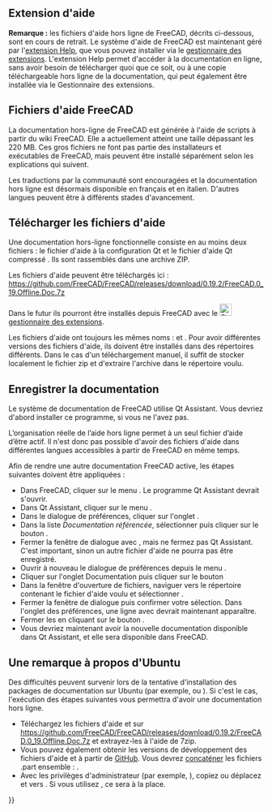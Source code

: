 <languages/>
{{TOCright}}

<span id="Help_module"></span>
==Extension d'aide==

'''Remarque :''' les fichiers d'aide hors ligne de FreeCAD, décrits ci-dessous, sont en cours de retrait. Le système d'aide de FreeCAD est maintenant géré par l'[https://github.com/yorikvanhavre/FreeCAD-Help extension Help], que vous pouvez installer via le [[Std_AddonMgr/fr|gestionnaire des extensions]]. L'extension Help permet d'accéder à la documentation en ligne, sans avoir besoin de télécharger quoi que ce soit, ou à une copie téléchargeable hors ligne de la documentation, qui peut également être installée via le Gestionnaire des extensions.

<span id="FreeCAD_Helpfiles"></span>
==Fichiers d'aide FreeCAD==

La documentation hors-ligne de FreeCAD est générée à l'aide de scripts à partir du wiki FreeCAD. Elle a actuellement atteint une taille dépassant les 220 MB. Ces gros fichiers ne font pas partie des installateurs et exécutables de FreeCAD, mais peuvent être installé séparément selon les explications qui suivent.

Les traductions par la communauté sont encouragées et la documentation hors ligne est désormais disponible en français et en italien. D'autres langues peuvent être à différents stades d'avancement.

<span id="Download_Helpfiles"></span>
==Télécharger les fichiers d'aide==

Une documentation hors-ligne fonctionnelle consiste en au moins deux fichiers : le fichier d'aide à la configuration Qt {{FileName|freecad.qhc}} et le fichier d'aide Qt compressé {{FileName|freecad.qch}}. Ils sont rassemblés dans une archive ZIP.

Les fichiers d'aide peuvent être téléchargés ici : https://github.com/FreeCAD/FreeCAD/releases/download/0.19.2/FreeCAD.0_19.Offline.Doc.7z

Dans le futur ils pourront être installés depuis FreeCAD avec le [[Image:Std_AddonMgr.svg|24px]] [[Std_AddonMgr/fr|gestionnaire des extensions]].

Les fichiers d'aide ont toujours les mêmes noms : {{FileName|freecad.qhc}} et {{FileName|freecad.qch}}. Pour avoir différentes versions des fichiers d'aide, ils doivent être installés dans des répertoires différents. Dans le cas d'un téléchargement manuel, il suffit de stocker localement le fichier zip et d'extraire l'archive dans le répertoire voulu.

<span id="Register_the_Documentation"></span>
==Enregistrer la documentation==

Le système de documentation de FreeCAD utilise Qt Assistant. Vous devriez d'abord installer ce programme, si vous ne l'avez pas.

L’organisation réelle de l’aide hors ligne permet à un seul fichier d’aide d’être actif. Il n'est donc pas possible d'avoir des fichiers d'aide dans différentes langues accessibles à partir de FreeCAD en même temps.

Afin de rendre une autre documentation FreeCAD active, les étapes suivantes doivent être appliquées :

* Dans FreeCAD, cliquer sur le menu {{MenuCommand|Aide → Aide}}. Le programme Qt Assistant devrait s'ouvrir.
* Dans Qt Assistant, cliquer sur le menu {{MenuCommand|Édition → Préférences}}.
* Dans le dialogue de préférences, cliquer sur l'onglet {{MenuCommand|Documentation}}.
* Dans la liste ''Documentation référencée'', sélectionner {{incode|org.freecad.usermanual}} puis cliquer sur le bouton {{Button|Supprimer}}.
* Fermer la fenêtre de dialogue avec {{Button|OK}}, mais ne fermez pas Qt Assistant. C'est important, sinon un autre fichier d'aide ne pourra pas être enregistré.
* Ouvrir à nouveau le dialogue de préférences depuis le menu {{MenuCommand|Édition → Préférences}}.
* Cliquer sur l'onglet Documentation puis cliquer sur le bouton {{Button|Ajouter...}}
* Dans la fenêtre d'ouverture de fichiers, naviguer vers le répertoire contenant le fichier d'aide voulu et sélectionner {{FileName|freecad.qch}}.
* Fermer la fenêtre de dialogue puis confirmer votre sélection. Dans l'onglet {{MenuCommand|Documentation}} des préférences, une ligne avec {{incode|org.freecad.usermanual}} devrait maintenant apparaître.
* Fermer les {{MenuCommand|Préférences}} en cliquant sur le bouton {{Button|OK}}.
* Vous devriez maintenant avoir la nouvelle documentation disponible dans Qt Assistant, et elle sera disponible dans FreeCAD.

<span id="A_Note_About_Ubuntu"></span>
==Une remarque à propos d'Ubuntu==

Des difficultés peuvent survenir lors de la tentative d'installation des packages de documentation sur Ubuntu (par exemple, {{incode|freecad-doc}} ou {{incode|freecad-daily-doc}}). Si c'est le cas, l'exécution des étapes suivantes vous permettra d'avoir une documentation hors ligne.
* Téléchargez les fichiers d'aide {{FileName|freecad.qhc}} et {{FileName|freecad.qch}} sur https://github.com/FreeCAD/FreeCAD/releases/download/0.19.2/FreeCAD.0_19.Offline.Doc.7z et extrayez-les à l'aide de 7zip.
* Vous pouvez également obtenir les versions de développement des fichiers d'aide {{FileName|freecad.qhc}} et {{FileName|freecad.qch}} à partir de [https://github.com/FreeCAD/FreeCAD/tree/master/src/Doc GitHub]. Vous devrez [http://man7.org/linux/man-pages/man1/cat.1.html concaténer] les fichiers .part ensemble : {{incode|cat freecad.qch.part00 freecad.qch.part01 freecad.qch.part02 freecad.qch.part03 > freecad.qch}}.
* Avec les privilèges d'administrateur (par exemple, {{incode|sudo}}), copiez ou déplacez {{FileName|freecad.qhc}} et {{FileName|freecad.qch}} vers {{FileName|/usr/share/doc/freecad-doc/}}. Si vous utilisez {{incode|freecad-daily}}, ce sera {{FileName|/usr/share/doc/freecad-daily-doc/}} à la place.


{{Userdocnavi{{#translation:}}}}